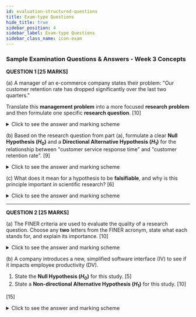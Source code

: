 ```yaml
---
id: evaluation-structured-questions
title: Exam-type Questions
hide_title: true
sidebar_position: 4
sidebar_label: Exam-type Questions
sidebar_class_name: icon-exam
---
```


<ModuleBanner />


### **Sample Examination Questions & Answers - Week 3 Concepts**

**QUESTION 1 [25 MARKS]**

(a) A manager of an e-commerce company states their problem: "Our customer retention rate has dropped significantly over the last two quarters."

Translate this **management problem** into a more focused **research problem** and then formulate one specific **research question**.
[10]

<details>
<summary>Click to see the answer and marking scheme</summary>

**Answer:**

**Research Problem:** To identify and evaluate the key factors influencing a customer's decision to stop making purchases from our e-commerce platform.

**Research Question:** What is the relationship between website usability, customer service response time, and product delivery speed on our customer retention rate?

**Marking Scheme:**
* [4 Marks] - For formulating a clear research problem that reframes the management problem into a topic for investigation.
* [6 Marks] - For formulating a specific, researchable question that names potential variables and guides the study.

</details>

(b) Based on the research question from part (a), formulate a clear **Null Hypothesis ($H_0$)** and a **Directional Alternative Hypothesis ($H_1$)** for the relationship between "customer service response time" and "customer retention rate".
[9]

<details>
<summary>Click to see the answer and marking scheme</summary>

**Answer:**

**Null Hypothesis ($H_0$):**
There is **no relationship** between customer service response time and the customer retention rate.

**Directional Alternative Hypothesis ($H_1$):**
A **faster** customer service response time will lead to a **higher** customer retention rate.

**Marking Scheme:**
* [4 Marks] - For a correct Null Hypothesis that states no effect or no relationship.
* [5 Marks] - For a correct Directional Alternative Hypothesis that specifies the direction of the relationship (e.g., faster → higher, or slower → lower).

</details>

(c) What does it mean for a hypothesis to be **falsifiable**, and why is this principle important in scientific research?
[6]

<details>
<summary>Click to see the answer and marking scheme</summary>

**Answer:**

**Falsifiability** means that it must be logically possible to collect empirical evidence that could contradict or disprove the hypothesis. If a hypothesis cannot be tested and potentially proven wrong, it is not a scientific one.

**Importance:** This principle is crucial because it is what separates science from non-science. It forces research to be grounded in observable evidence and prevents researchers from making claims that are so vague or universal that they can never be challenged. It ensures that scientific knowledge can be corrected and refined over time.

**Marking Scheme:**
* [3 Marks] - For a clear definition of falsifiability (possibility of being proven wrong).
* [3 Marks] - For a clear explanation of its importance (separates science from non-science, ensures testability).

</details>

---

**QUESTION 2 [25 MARKS]**

(a) The FINER criteria are used to evaluate the quality of a research question. Choose any **two** letters from the FINER acronym, state what each stands for, and explain its importance.
[10]

<details>
<summary>Click to see the answer and marking scheme</summary>

**Answer:**
*(Any two of the following are acceptable)*

1. **F - Feasible:** This means the researcher must have the practical resources—adequate funding, time, technical expertise, and access to participants—to actually complete the study.
   * **Importance:** An amazing research question is useless if it's impossible to answer. Feasibility ensures that the project can be realistically executed from start to finish.

2. **I - Interesting:** The question should be interesting to the investigator, their peers, and the wider community.
   * **Importance:** Interest provides the motivation to endure the rigorous research process and helps ensure the final results will be engaging and impactful to an audience.

3. **N - Novel:** The research should add something new to the body of knowledge, whether by confirming or refuting previous findings, extending them in a new way, or exploring a completely new topic.
   * **Importance:** Novelty ensures that research isn't just "reinventing the wheel." It is the mechanism by which knowledge progresses.

4. **E - Ethical:** The study must be designed in a way that is ethical and does not cause harm to participants. It must respect principles like informed consent and confidentiality.
   * **Importance:** This is a non-negotiable moral imperative. Unethical research is unacceptable regardless of its potential findings.

5. **R - Relevant:** The question should be relevant to scientific knowledge, clinical and health policy, or future research directions.
   * **Importance:** Relevance ensures that the research has a purpose and that its findings will be useful and contribute meaningfully to the field.

**Marking Scheme:**
* [5 Marks] - For each correctly identified and explained criterion (2 marks for the explanation, 3 marks for the importance).

</details>

(b) A company introduces a new, simplified software interface (IV) to see if it impacts employee productivity (DV).

1. State the **Null Hypothesis ($H_0$)** for this study. [5]
2. State a **Non-directional Alternative Hypothesis ($H_1$)** for this study. [10]

[15]

<details>
<summary>Click to see the answer and marking scheme</summary>

**Answer:**

**1. Null Hypothesis ($H_0$):**
There is **no difference** in average employee productivity between employees using the new software interface and those using the old interface.

**2. Non-directional Alternative Hypothesis ($H_1$):**
There **is a significant difference** in average employee productivity between employees using the new software interface and those using the old interface.

**Marking Scheme:**
* [5 Marks] - For a clear and correct Null Hypothesis stating no difference.
* [10 Marks] - For a clear and correct Non-directional Alternative Hypothesis that states a difference exists but does not specify whether productivity will increase or decrease.

</details>
